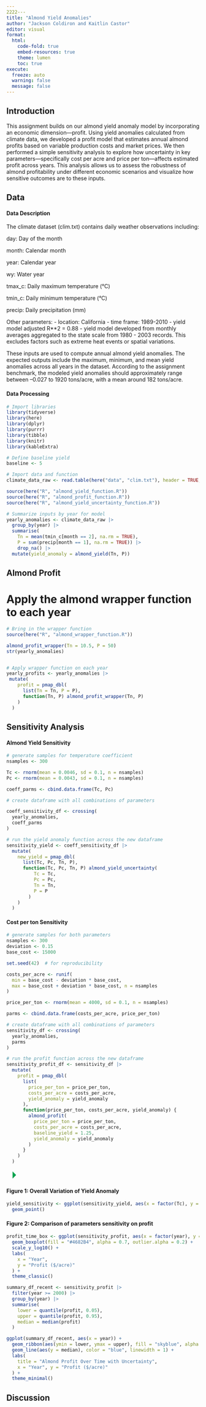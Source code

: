 ```yaml
---
2222---
title: "Almond Yield Anomalies"
author: "Jackson Coldiron and Kaitlin Castor"
editor: visual
format: 
  html:
    code-fold: true
    embed-resources: true
    theme: lumen
    toc: true
execute:
  freeze: auto 
  warning: false
  message: false
---
```


## Introduction

This assignment builds on our almond yield anomaly model by incorporating an economic dimension—profit. Using yield anomalies calculated from climate data, we developed a profit model that estimates annual almond profits based on variable production costs and market prices. We then performed a simple sensitivity analysis to explore how uncertainty in key parameters—specifically cost per acre and price per ton—affects estimated profit across years. This analysis allows us to assess the robustness of almond profitability under different economic scenarios and visualize how sensitive outcomes are to these inputs.

## Data

#### Data Description

The climate dataset (clim.txt) contains daily weather observations including:

day: Day of the month

month: Calendar month

year: Calendar year

wy: Water year

tmax_c: Daily maximum temperature (°C)

tmin_c: Daily minimum temperature (°C)

precip: Daily precipitation (mm)

Other parameters: - location: California - time frame: 1989-2010 - yield model adjusted R\*\*2 = 0.88 - yield model developed from monthly averages aggregated to the state scale from 1980 - 2003 records. This excludes factors such as extreme heat events or spatial variations.

These inputs are used to compute annual almond yield anomalies. The expected outputs include the maximum, minimum, and mean yield anomalies across all years in the dataset. According to the assignment benchmark, the modeled yield anomalies should approximately range between –0.027 to 1920 tons/acre, with a mean around 182 tons/acre.

#### Data Processing

```r
# Import libraries
library(tidyverse)
library(here)
library(dplyr)
library(purrr)
library(tibble)
library(knitr)
library(kableExtra)

# Define baseline yield
baseline <- 5

# Import data and function
climate_data_raw <- read.table(here("data", "clim.txt"), header = TRUE, sep = "", quote = "\"")

source(here("R", "almond_yield_function.R"))
source(here("R", "almond_profit_function.R"))
source(here("R", "almond_yield_uncertainty_function.R"))

# Summarize inputs by year for model
yearly_anomalies <- climate_data_raw |>
  group_by(year) |>
  summarise(
    Tn = mean(tmin_c[month == 2], na.rm = TRUE),
    P = sum(precip[month == 1], na.rm = TRUE)) |>
    drop_na() |>
  mutate(yield_anomaly = almond_yield(Tn, P))

```

## Almond Profit

# Apply the almond wrapper function to each year

```r
# Bring in the wrapper function
source(here("R", "almond_wrapper_function.R"))

almond_profit_wrapper(Tn = 10.5, P = 50)
str(yearly_anomalies)


# Apply wrapper function on each year
yearly_profits <- yearly_anomalies |>
 mutate(
    profit = pmap_dbl(
      list(Tn = Tn, P = P),
      function(Tn, P) almond_profit_wrapper(Tn, P)
    )
  )

```

## Sensitivity Analysis

#### Almond Yield Sensitivity

```r
# generate samples for temperature coefficient
nsamples <- 300

Tc <- rnorm(mean = 0.0046, sd = 0.1, n = nsamples)
Pc <- rnorm(mean = 0.0043, sd = 0.1, n = nsamples)

coeff_parms <- cbind.data.frame(Tc, Pc)

# create dataframe with all combinations of parameters

coeff_sensitivity_df <- crossing(
  yearly_anomalies,
  coeff_parms
)

# run the yield anomaly function across the new dataframe
sensitivity_yield <- coeff_sensitivity_df |>
  mutate(
    new_yield = pmap_dbl(
      list(Tc, Pc, Tn, P),
      function(Tc, Pc, Tn, P) almond_yield_uncertainty(
          Tc = Tc,
          Pc = Pc,
          Tn = Tn,
          P = P
        )
    )
  )

```

#### Cost per ton Sensitivity

```r
# generate samples for both parameters
nsamples <- 300
deviation <- 0.15
base_cost <- 15000

set.seed(42)  # for reproducibility

costs_per_acre <- runif(
  min = base_cost - deviation * base_cost,
  max = base_cost + deviation * base_cost, n = nsamples
)

price_per_ton <- rnorm(mean = 4000, sd = 0.1, n = nsamples)

parms <- cbind.data.frame(costs_per_acre, price_per_ton)

# create dataframe with all combinations of parameters
sensitivity_df <- crossing(
  yearly_anomalies,
  parms
)

# run the profit function across the new dataframe
sensitivity_profit_df <- sensitivity_df |>
  mutate(
    profit = pmap_dbl(
      list(
        price_per_ton = price_per_ton,
        costs_per_acre = costs_per_acre,
        yield_anomaly = yield_anomaly
      ),
      function(price_per_ton, costs_per_acre, yield_anomaly) {
        almond_profit(
          price_per_ton = price_per_ton,
          costs_per_acre = costs_per_acre,
          baseline_yield = 1.25,
          yield_anomaly = yield_anomaly
        )
      }
    )
  )

```

![](data:image/png;base64,iVBORw0KGgoAAAANSUhEUgAAACgAAAAaCAYAAADFTB7LAAAAcElEQVR4Xu3OwQmAQAxE0bClWYCW5N06tM6V2YPg5CjoF/JhLoHAi6iqn9eOefUbqrYvHY0cQDLyAlKRNyARmYA0ZMLRkAlGQyaU72tkAtlim7r/vJqDUDjlKBROOQyFU2icQuMUGqfQuBEaV1XPOwEx96nYACK8+wAAAABJRU5ErkJggg== "Run Current Chunk")

#### Figure 1: Overall Variation of Yield Anomaly

```r
yield_sensitivity <- ggplot(sensitivity_yield, aes(x = factor(Tc), y = new_yield)) + 
  geom_point()
```

#### Figure 2: Comparison of parameters sensitivity on profit

```r
profit_time_box <- ggplot(sensitivity_profit, aes(x = factor(year), y = profit)) +
  geom_boxplot(fill = "#4682B4", alpha = 0.7, outlier.alpha = 0.2) +
  scale_y_log10() +
  labs(
    x = "Year",
    y = "Profit ($/acre)"
  ) +
  theme_classic()

summary_df_recent <- sensitivity_profit |>
  filter(year >= 2000) |>
  group_by(year) |>
  summarise(
    lower = quantile(profit, 0.05),
    upper = quantile(profit, 0.95),
    median = median(profit)
  )

ggplot(summary_df_recent, aes(x = year)) +
  geom_ribbon(aes(ymin = lower, ymax = upper), fill = "skyblue", alpha = 0.3) +
  geom_line(aes(y = median), color = "blue", linewidth = 1) +
  labs(
    title = "Almond Profit Over Time with Uncertainty",
    x = "Year", y = "Profit ($/acre)"
  ) +
  theme_minimal()


```

## Discussion
